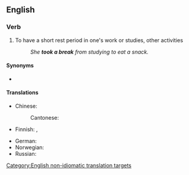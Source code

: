 ==English==

===Verb===
{{en-verb|head=[[take]] a [[break]]|takes a break|taking a break|took a break|taken a break}}

# To have a short rest period in one's work or studies, other activities
#: ''She '''took a break''' from studying to eat a snack.''

====Synonyms====
* {{l|en|have a break}}

====Translations====
{{trans-top|to have a short rest period in one's work}}
* Chinese:
*: Cantonese: {{t|yue|休息|tr=jau1 sik1|sc=Hani}}
* Finnish: {{t+|fi|huilata}}, {{t|fi|huilia}}
{{trans-mid}}
* German: {{t|de|eine Pause machen}}
* Norwegian: {{t|no|ta en pause}}
* Russian: {{t+|ru|передохну́ть|pf}}
{{trans-bottom}}

[[Category:English non-idiomatic translation targets]]
